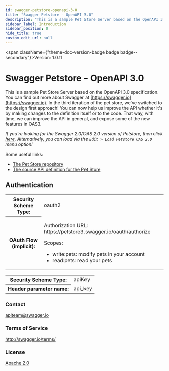```yaml
---
id: swagger-petstore-openapi-3-0
title: "Swagger Petstore - OpenAPI 3.0"
description: "This is a sample Pet Store Server based on the OpenAPI 3.0 specification.  You can find out more about"
sidebar_label: Introduction
sidebar_position: 0
hide_title: true
custom_edit_url: null
---
```



<span className={"theme-doc-version-badge badge badge--secondary"}>Version: 1.0.11</span>

# Swagger Petstore - OpenAPI 3.0



This is a sample Pet Store Server based on the OpenAPI 3.0 specification.  You can find out more about
Swagger at [https://swagger.io](https://swagger.io). In the third iteration of the pet store, we've switched to the design first approach!
You can now help us improve the API whether it's by making changes to the definition itself or to the code.
That way, with time, we can improve the API in general, and expose some of the new features in OAS3.

_If you're looking for the Swagger 2.0/OAS 2.0 version of Petstore, then click [here](https://editor.swagger.io/?url=https://petstore.swagger.io/v2/swagger.yaml). Alternatively, you can load via the `Edit > Load Petstore OAS 2.0` menu option!_

Some useful links:
- [The Pet Store repository](https://github.com/swagger-api/swagger-petstore)
- [The source API definition for the Pet Store](https://github.com/swagger-api/swagger-petstore/blob/master/src/main/resources/openapi.yaml)

<div style={{"marginBottom":"2rem"}}><h2 id={"authentication"} style={{"marginBottom":"1rem"}}>Authentication</h2><SchemaTabs className={"openapi-tabs__security-schemes"}><TabItem label={"OAuth 2.0: petstore_auth"} value={"petstore_auth"}><div><table><tbody><tr><th>Security Scheme Type:</th><td>oauth2</td></tr><tr><th>OAuth Flow (implicit):</th><td><p>Authorization URL: https://petstore3.swagger.io/oauth/authorize</p><span>Scopes:</span><ul><li>write:pets: modify pets in your account</li><li>read:pets: read your pets</li></ul></td></tr></tbody></table></div></TabItem><TabItem label={"API Key: api_key"} value={"api_key"}><div><table><tbody><tr><th>Security Scheme Type:</th><td>apiKey</td></tr><tr><th>Header parameter name:</th><td>api_key</td></tr></tbody></table></div></TabItem></SchemaTabs></div><div style={{"display":"flex","flexDirection":"column","marginBottom":"var(--ifm-paragraph-margin-bottom)"}}><h3 style={{"marginBottom":"0.25rem"}}>Contact</h3><span><a href={"mailto:apiteam@swagger.io"}>apiteam@swagger.io</a></span></div><div style={{"marginBottom":"var(--ifm-paragraph-margin-bottom)"}}><h3 style={{"marginBottom":"0.25rem"}}>Terms of Service</h3><a href={"http://swagger.io/terms/"}>http://swagger.io/terms/</a></div><div style={{"marginBottom":"var(--ifm-paragraph-margin-bottom)"}}><h3 style={{"marginBottom":"0.25rem"}}>License</h3><a href={"http://www.apache.org/licenses/LICENSE-2.0.html"}>Apache 2.0</a></div>
